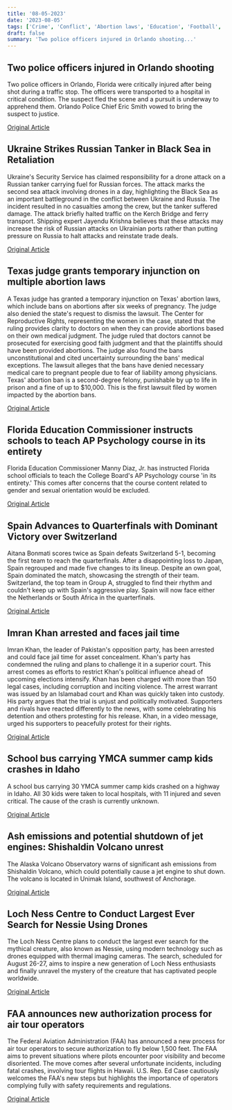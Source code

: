 ```yaml
---
title: '08-05-2023'
date: '2023-08-05'
tags: ['Crime', 'Conflict', 'Abortion laws', 'Education', 'Football', 'Politics', 'Accidents', 'Volcano', 'Loch Ness Monster', 'Aviation']
draft: false
summary: 'Two police officers injured in Orlando shooting...'
---
```


## Two police officers injured in Orlando shooting
Two police officers in Orlando, Florida were critically injured after being shot during a traffic stop. The officers were transported to a hospital in critical condition. The suspect fled the scene and a pursuit is underway to apprehend them. Orlando Police Chief Eric Smith vowed to bring the suspect to justice.

[Original Article](https://abcnews.go.com/US/2-officers-injured-shooting-orlando-police/story?id=102039744)

## Ukraine Strikes Russian Tanker in Black Sea in Retaliation
Ukraine's Security Service has claimed responsibility for a drone attack on a Russian tanker carrying fuel for Russian forces. The attack marks the second sea attack involving drones in a day, highlighting the Black Sea as an important battleground in the conflict between Ukraine and Russia. The incident resulted in no casualties among the crew, but the tanker suffered damage. The attack briefly halted traffic on the Kerch Bridge and ferry transport. Shipping expert Jayendu Krishna believes that these attacks may increase the risk of Russian attacks on Ukrainian ports rather than putting pressure on Russia to halt attacks and reinstate trade deals.

[Original Article](https://abcnews.go.com/International/wireStory/ukranine-drones-hit-russian-tanker-transporting-fuel-crimea-102040583)

## Texas judge grants temporary injunction on multiple abortion laws
A Texas judge has granted a temporary injunction on Texas' abortion laws, which include bans on abortions after six weeks of pregnancy. The judge also denied the state's request to dismiss the lawsuit. The Center for Reproductive Rights, representing the women in the case, stated that the ruling provides clarity to doctors on when they can provide abortions based on their own medical judgment. The judge ruled that doctors cannot be prosecuted for exercising good faith judgment and that the plaintiffs should have been provided abortions. The judge also found the bans unconstitutional and cited uncertainty surrounding the bans' medical exceptions. The lawsuit alleges that the bans have denied necessary medical care to pregnant people due to fear of liability among physicians. Texas' abortion ban is a second-degree felony, punishable by up to life in prison and a fine of up to $10,000. This is the first lawsuit filed by women impacted by the abortion bans.

[Original Article](https://abcnews.go.com/US/judge-partially-blocks-texas-abortion-ban-medical-emergencies/story?id=101524234)

## Florida Education Commissioner instructs schools to teach AP Psychology course in its entirety
Florida Education Commissioner Manny Diaz, Jr. has instructed Florida school officials to teach the College Board's AP Psychology course 'in its entirety.' This comes after concerns that the course content related to gender and sexual orientation would be excluded.

[Original Article](https://abcnews.go.com/US/florida-officials-state-schools-teach-ap-psychology-entirety/story?id=102030805)

## Spain Advances to Quarterfinals with Dominant Victory over Switzerland
Aitana Bonmati scores twice as Spain defeats Switzerland 5-1, becoming the first team to reach the quarterfinals. After a disappointing loss to Japan, Spain regrouped and made five changes to its lineup. Despite an own goal, Spain dominated the match, showcasing the strength of their team. Switzerland, the top team in Group A, struggled to find their rhythm and couldn't keep up with Spain's aggressive play. Spain will now face either the Netherlands or South Africa in the quarterfinals.

[Original Article](https://abcnews.go.com/Sports/wireStory/spain-routs-switzerland-5-1-advance-quarterfinals-womens-102039439)

## Imran Khan arrested and faces jail time
Imran Khan, the leader of Pakistan's opposition party, has been arrested and could face jail time for asset concealment. Khan's party has condemned the ruling and plans to challenge it in a superior court. This arrest comes as efforts to restrict Khan's political influence ahead of upcoming elections intensify. Khan has been charged with more than 150 legal cases, including corruption and inciting violence. The arrest warrant was issued by an Islamabad court and Khan was quickly taken into custody. His party argues that the trial is unjust and politically motivated. Supporters and rivals have reacted differently to the news, with some celebrating his detention and others protesting for his release. Khan, in a video message, urged his supporters to peacefully protest for their rights.

[Original Article](https://abcnews.go.com/International/wireStory/pakistani-court-convicts-former-prime-minister-imran-khan-102040076)

## School bus carrying YMCA summer camp kids crashes in Idaho
A school bus carrying 30 YMCA summer camp kids crashed on a highway in Idaho. All 30 kids were taken to local hospitals, with 11 injured and seven critical. The cause of the crash is currently unknown.

[Original Article](https://abcnews.go.com/US/school-bus-crash-idaho-highway/story?id=102033413)

## Ash emissions and potential shutdown of jet engines: Shishaldin Volcano unrest
The Alaska Volcano Observatory warns of significant ash emissions from Shishaldin Volcano, which could potentially cause a jet engine to shut down. The volcano is located in Unimak Island, southwest of Anchorage.

[Original Article](https://abcnews.go.com/US/wireStory/remote-volcano-alaska-spews-new-ash-cloud-prompting-102033205)

## Loch Ness Centre to Conduct Largest Ever Search for Nessie Using Drones
The Loch Ness Centre plans to conduct the largest ever search for the mythical creature, also known as Nessie, using modern technology such as drones equipped with thermal imaging cameras. The search, scheduled for August 26-27, aims to inspire a new generation of Loch Ness enthusiasts and finally unravel the mystery of the creature that has captivated people worldwide.

[Original Article](https://abcnews.go.com/Weird/wireStory/monster-hunters-wanted-new-search-mythical-loch-ness-102040889)

## FAA announces new authorization process for air tour operators
The Federal Aviation Administration (FAA) has announced a new process for air tour operators to secure authorization to fly below 1,500 feet. The FAA aims to prevent situations where pilots encounter poor visibility and become disoriented. The move comes after several unfortunate incidents, including fatal crashes, involving tour flights in Hawaii. U.S. Rep. Ed Case cautiously welcomes the FAA's new steps but highlights the importance of operators complying fully with safety requirements and regulations.

[Original Article](https://abcnews.go.com/US/wireStory/faa-sets-new-process-lower-air-tour-flights-102036862)
